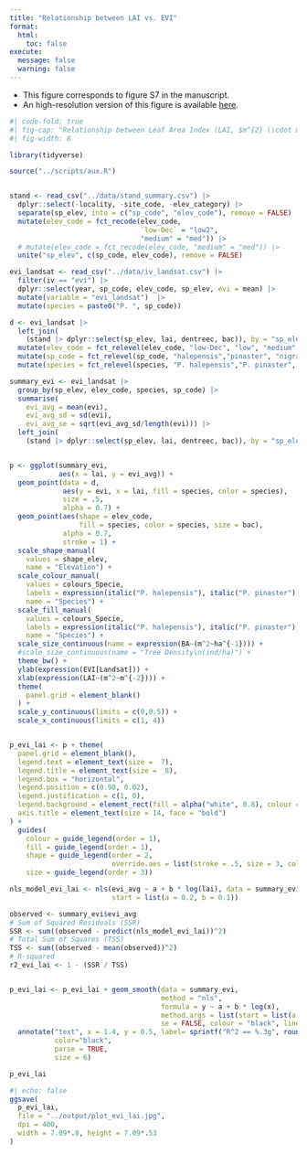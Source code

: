 ```yaml
---
title: "Relationship between LAI vs. EVI"
format: 
  html:
    toc: false
execute:
  message: false
  warning: false
---
```


- This figure corresponds to figure S7 in the manuscript.
- An high-resolution version of this figure is available [here](../output/plot_evi_lai.jpg).


```r
#| code-fold: true
#| fig-cap: "Relationship between Leaf Area Index (LAI, $m^{2} \\cdot m^{-2}$) and the Enhanced Vegetation Index ($EVI_{Landsat}$) across the studied sites. Small dots represent annual EVI values while larger dots represent average value of EVI in each study site. The size of big dots is proportional to the basal area of the study sites ($m^2 \\cdot ha^{-1}$)."
#| fig-width: 8

library(tidyverse)

source("../scripts/aux.R")


stand <- read_csv("../data/stand_summary.csv") |>
  dplyr::select(-locality, -site_code, -elev_category) |> 
  separate(sp_elev, into = c("sp_code", "elev_code"), remove = FALSE) |> 
  mutate(elev_code = fct_recode(elev_code, 
                                `low-Dec` = "low2",
                                "medium" = "med")) |> 
  # mutate(elev_code = fct_recode(elev_code, "medium" = "med")) |>
  unite("sp_elev", c(sp_code, elev_code), remove = FALSE) 

evi_landsat <- read_csv("../data/iv_landsat.csv") |>
  filter(iv == "evi") |>
  dplyr::select(year, sp_code, elev_code, sp_elev, evi = mean) |>
  mutate(variable = "evi_landsat")  |> 
  mutate(species = paste0("P. ", sp_code))

d <- evi_landsat |> 
  left_join(
    (stand |> dplyr::select(sp_elev, lai, dentreec, bac)), by = "sp_elev") |> 
  mutate(elev_code = fct_relevel(elev_code, "low-Dec", "low", "medium", "high")) |>
  mutate(sp_code = fct_relevel(sp_code, "halepensis","pinaster", "nigra", "sylvestris")) |> 
  mutate(species = fct_relevel(species, "P. halepensis","P. pinaster", "P. nigra", "P. sylvestris")) 

summary_evi <- evi_landsat |> 
  group_by(sp_elev, elev_code, species, sp_code) |>
  summarise(
    evi_avg = mean(evi), 
    evi_avg_sd = sd(evi), 
    evi_avg_se = sqrt(evi_avg_sd/length(evi))) |> 
  left_join(
    (stand |> dplyr::select(sp_elev, lai, dentreec, bac)), by = "sp_elev")


p <- ggplot(summary_evi, 
            aes(x = lai, y = evi_avg)) +
  geom_point(data = d, 
             aes(y = evi, x = lai, fill = species, color = species), 
             size = .5, 
             alpha = 0.7) + 
  geom_point(aes(shape = elev_code, 
                 fill = species, color = species, size = bac), 
             alpha = 0.7, 
             stroke = 1) + 
  scale_shape_manual(
    values = shape_elev, 
    name = "Elevation") + 
  scale_colour_manual(
    values = colours_Specie, 
    labels = expression(italic("P. halepensis"), italic("P. pinaster"), italic("P. nigra"), italic("P. sylvestris")),
    name = "Species") +
  scale_fill_manual(
    values = colours_Specie, 
    labels = expression(italic("P. halepensis"), italic("P. pinaster"), italic("P. nigra"), italic("P. sylvestris")),
    name = "Species") +
  scale_size_continuous(name = expression(BA~(m^2~ha^{-1}))) + 
  #scale_size_continuous(name = "Tree Density\n(ind/ha)") +
  theme_bw() +
  ylab(expression(EVI[Landsat])) +
  xlab(expression(LAI~(m^2~m^{-2}))) +
  theme(
    panel.grid = element_blank()
  ) +
  scale_y_continuous(limits = c(0,0.5)) +
  scale_x_continuous(limits = c(1, 4)) 


p_evi_lai <- p + theme(
  panel.grid = element_blank(),
  legend.text = element_text(size =  7),
  legend.title = element_text(size =  8),
  legend.box = "horizontal",        
  legend.position = c(0.98, 0.02),
  legend.justification = c(1, 0),   
  legend.background = element_rect(fill = alpha("white", 0.8), colour = NA),
  axis.title = element_text(size = 14, face = "bold")
) +
  guides(
    colour = guide_legend(order = 1),
    fill = guide_legend(order = 1),
    shape = guide_legend(order = 2, 
                         override.aes = list(stroke = .5, size = 3, colour = "black")), 
    size = guide_legend(order = 3))  

nls_model_evi_lai <- nls(evi_avg ~ a + b * log(lai), data = summary_evi, 
                         start = list(a = 0.2, b = 0.1))

observed <- summary_evi$evi_avg
# Sum of Squared Residuals (SSR)
SSR <- sum((observed - predict(nls_model_evi_lai))^2)
# Total Sum of Squares (TSS)
TSS <- sum((observed - mean(observed))^2)
# R-squared
r2_evi_lai <- 1 - (SSR / TSS)


p_evi_lai <- p_evi_lai + geom_smooth(data = summary_evi,
                                     method = "nls", 
                                     formula = y ~ a + b * log(x), 
                                     method.args = list(start = list(a = 0.2, b = 0.1)), 
                                     se = FALSE, colour = "black", linetype = "dashed") +
  annotate("text", x = 1.4, y = 0.5, label= sprintf("R^2 == %.3g", round(r2_evi_lai, 2)),
           color="black",
           parse = TRUE, 
           size = 6)

p_evi_lai
```

```r
#| echo: false
ggsave(
  p_evi_lai, 
  file = "../output/plot_evi_lai.jpg",
  dpi = 400,
  width = 7.09*.8, height = 7.09*.53
)   
```








